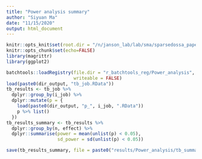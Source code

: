 ```yaml
---
title: "Power analysis summary"
author: "Siyuan Ma"
date: "11/15/2020"
output: html_document
---
```


```r
knitr::opts_knit$set(root.dir = "/n/janson_lab/lab/sma/sparsedossa_paper/")
knitr::opts_chunk$set(echo=FALSE)
library(magrittr)
library(ggplot2)
```

```r
batchtools::loadRegistry(file.dir = "r_batchtools_reg/Power_analysis", 
                         writeable = FALSE)
load(paste0(dir_output, "tb_job.RData"))
tb_results <- tb_job %>% 
  dplyr::group_by(i_job) %>% 
  dplyr::mutate(p = {
    load(paste0(dir_output, "p_", i_job, ".RData"))
    p %>% list()
  })
tb_results_summary <- tb_results %>% 
  dplyr::group_by(n, effect) %>% 
  dplyr::summarise(power = mean(unlist(p) < 0.05),
                   sd_power = sd(unlist(p) < 0.05))

save(tb_results_summary, file = paste0("results/Power_analysis/tb_summary.RData"))
```